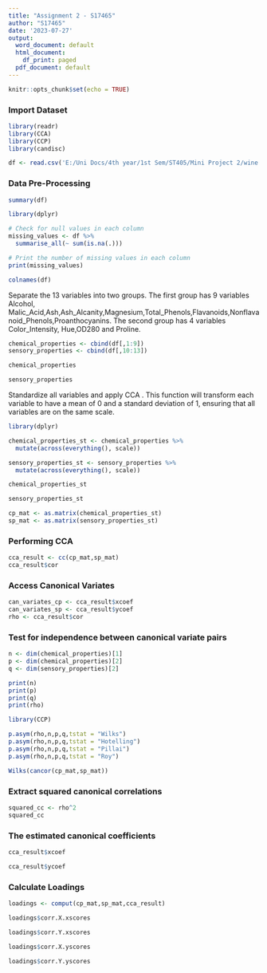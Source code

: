 ---
title: "Assignment 2 - S17465"
author: "S17465"
date: '2023-07-27'
output:
  word_document: default
  html_document:
    df_print: paged
  pdf_document: default
---

```{r setup, include=FALSE}
knitr::opts_chunk$set(echo = TRUE)
```

### Import Dataset

```{r}
library(readr)
library(CCA)
library(CCP)
library(candisc)
```

```{r}
df <- read.csv('E:/Uni Docs/4th year/1st Sem/ST405/Mini Project 2/wine.csv')
```

### Data Pre-Processing

```{r}
summary(df)
```

```{r}
library(dplyr)

# Check for null values in each column
missing_values <- df %>%
  summarise_all(~ sum(is.na(.)))

# Print the number of missing values in each column
print(missing_values)
```

```{r}
colnames(df)
```

Separate the 13 variables into two groups. The first group has 9 variables Alcohol, Malic_Acid,Ash,Ash_Alcanity,Magnesium,Total_Phenols,Flavanoids,Nonflavanoid_Phenols,Proanthocyanins. The second group has 4 variables Color_Intensity, Hue,OD280 and Proline.

```{r}
chemical_properties <- cbind(df[,1:9])
sensory_properties <- cbind(df[,10:13])
```

```{r}
chemical_properties
```

```{r}
sensory_properties
```

Standardize all variables and apply CCA . This function will transform each variable to have a mean of 0 and a standard deviation of 1, ensuring that all variables are on the same scale.

```{r}
library(dplyr)

chemical_properties_st <- chemical_properties %>%
  mutate(across(everything(), scale))

sensory_properties_st <- sensory_properties %>%
  mutate(across(everything(), scale))

```

```{r}
chemical_properties_st
```

```{r}
sensory_properties_st
```

```{r}
cp_mat <- as.matrix(chemical_properties_st)
sp_mat <- as.matrix(sensory_properties_st)
```

### Performing CCA

```{r}
cca_result <- cc(cp_mat,sp_mat)
cca_result$cor
```

### Access Canonical Variates

```{r}
can_variates_cp <- cca_result$xcoef
can_variates_sp <- cca_result$ycoef
rho <- cca_result$cor
```

### Test for independence between canonical variate pairs

```{r}
n <- dim(chemical_properties)[1]
p <- dim(chemical_properties)[2]
q <- dim(sensory_properties)[2]

print(n)
print(p)
print(q)
print(rho)
```

```{r}
library(CCP)
```

```{r}
p.asym(rho,n,p,q,tstat = "Wilks")
p.asym(rho,n,p,q,tstat = "Hotelling")
p.asym(rho,n,p,q,tstat = "Pillai")
p.asym(rho,n,p,q,tstat = "Roy")
```

```{r}
Wilks(cancor(cp_mat,sp_mat))
```

### Extract squared canonical correlations

```{r}
squared_cc <- rho^2
squared_cc
```

###  The estimated canonical coefficients

```{r}
cca_result$xcoef
```

```{r}
cca_result$ycoef
```

### Calculate Loadings

```{r}
loadings <- comput(cp_mat,sp_mat,cca_result)
```

```{r}
loadings$corr.X.xscores
```

```{r}
loadings$corr.Y.xscores
```

```{r}
loadings$corr.X.yscores
```

```{r}
loadings$corr.Y.yscores
```

### 
